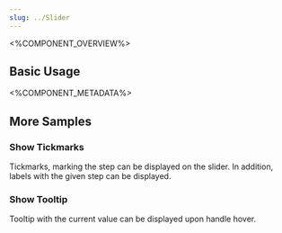 ```yaml
---
slug: ../Slider
---
```



<%COMPONENT_OVERVIEW%>

## Basic Usage
<Basic />

<%COMPONENT_METADATA%>

## More Samples

### Show Tickmarks
Tickmarks, marking the step can be displayed on the slider. In addition, labels with the given step can be displayed.

<ShowTickmarks />

### Show Tooltip
Tooltip with the current value can be displayed upon handle hover.

<ShowTooltip />





